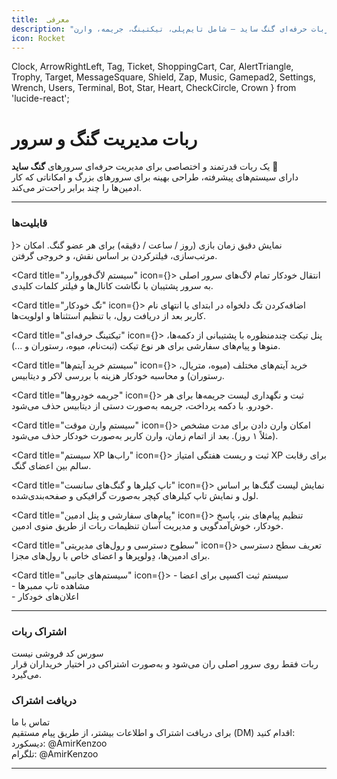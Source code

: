 ```yaml
---
title:  معرفی
description: "راهنمای نصب، تنظیم و معرفی تمام قابلیت‌های ربات حرفه‌ای گنگ ساید — شامل تایم‌پلی، تیکتینگ، جریمه، وارن، XP، تاپ کیلر و بیشتر."
icon: Rocket
---
```


  Clock, 
  ArrowRightLeft, 
  Tag, 
  Ticket, 
  ShoppingCart, 
  Car, 
  AlertTriangle, 
  Trophy, 
  Target, 
  MessageSquare, 
  Shield, 
  Zap, 
  Music, 
  Gamepad2, 
  Settings, 
  Wrench,
  Users,
  Terminal,
  Bot,
  Star,
  Heart,
  CheckCircle,
  Crown
} from 'lucide-react';

# ربات مدیریت گنگ و سرور

یک ربات قدرتمند و اختصاصی برای مدیریت حرفه‌ای سرورهای **گنگ ساید** 🎯  
دارای سیستم‌های پیشرفته، طراحی بهینه برای سرورهای بزرگ و امکاناتی که کار ادمین‌ها را چند برابر راحت‌تر می‌کند.

---

### قابلیت‌ها

<Cards>
  <Card title="نمایش تایم‌پلی اعضا" icon={<Clock className="w-5 h-5 text-blue-500" />}>
    نمایش دقیق زمان بازی (روز / ساعت / دقیقه) برای هر عضو گنگ.  
    امکان مرتب‌سازی، فیلترکردن بر اساس نقش، و خروجی گرفتن.
  </Card>

  <Card title="سیستم لاگ‌فوروارد" icon={<ArrowRightLeft className="w-5 h-5 text-green-500" />}>
    انتقال خودکار تمام لاگ‌های سرور اصلی به سرور پشتیبان با نگاشت کانال‌ها و فیلتر کلمات کلیدی.
  </Card>

  <Card title="تگ خودکار" icon={<Tag className="w-5 h-5 text-purple-500" />}>
    اضافه‌کردن تگ دلخواه در ابتدای یا انتهای نام کاربر بعد از دریافت رول، با تنظیم استثناها و اولویت‌ها.
  </Card>

  <Card title="تیکتینگ حرفه‌ای" icon={<Ticket className="w-5 h-5 text-orange-500" />}>
    پنل تیکت چندمنظوره با پشتیبانی از دکمه‌ها، منوها و پیام‌های سفارشی برای هر نوع تیکت (ثبت‌نام، میوه، رستوران و ...).
  </Card>

  <Card title="سیستم خرید آیتم‌ها" icon={<ShoppingCart className="w-5 h-5 text-yellow-500" />}>
    خرید آیتم‌های مختلف (میوه، متریال، رستوران) و محاسبه خودکار هزینه با بررسی لاکر و دیتابیس.
  </Card>

  <Card title="جریمه خودروها" icon={<Car className="w-5 h-5 text-red-500" />}>
    ثبت و نگهداری لیست جریمه‌ها برای هر خودرو. با دکمه پرداخت، جریمه به‌صورت دستی از دیتابیس حذف می‌شود.
  </Card>

  <Card title="سیستم وارن موقت" icon={<AlertTriangle className="w-5 h-5 text-red-600" />}>
    امکان وارن دادن برای مدت مشخص (مثلاً ۱ روز). بعد از اتمام زمان، وارن کاربر به‌صورت خودکار حذف می‌شود.
  </Card>

  <Card title="سیستم XP راب‌ها" icon={<Trophy className="w-5 h-5 text-yellow-600" />}>
    ثبت و ریست هفتگی امتیاز XP برای رقابت سالم بین اعضای گنگ.
  </Card>

  <Card title="تاپ کیلرها و گنگ‌های سانست" icon={<Target className="w-5 h-5 text-pink-500" />}>
    نمایش لیست گنگ‌ها بر اساس لول و نمایش تاپ کیلرهای کپچر به‌صورت گرافیکی و صفحه‌بندی‌شده.
  </Card>

  <Card title="پیام‌های سفارشی و پنل ادمین" icon={<MessageSquare className="w-5 h-5 text-indigo-500" />}>
    تنظیم پیام‌های بنر، پاسخ خودکار، خوش‌آمدگویی و مدیریت آسان تنظیمات ربات از طریق منوی ادمین.
  </Card>

  <Card title="سطوح دسترسی و رول‌های مدیریتی" icon={<Shield className="w-5 h-5 text-cyan-500" />}>
    تعریف سطح دسترسی برای ادمین‌ها، دِولوپرها و اعضای خاص با رول‌های مجزا.
  </Card>

  <Card title="سیستم‌های جانبی" icon={<Zap className="w-5 h-5 text-yellow-400" />}>
    - سیستم ثبت اکسپی برای اعضا  
    - مشاهده تاپ ممبرها  
    - اعلان‌های خودکار
  </Card>
</Cards>

---



### اشتراک ربات

<div className="bg-gradient-to-r from-blue-100 to-purple-100 dark:from-blue-900 dark:to-purple-900 p-6 rounded-lg border border-blue-300 dark:border-blue-700">
  <div className="flex items-center gap-3 mb-4">
    <Shield className="w-6 h-6 text-blue-600 dark:text-blue-400" />
    <span className="font-semibold text-lg text-gray-800 dark:text-gray-200">سورس کد فروشی نیست</span>
  </div>
  <div className="text-gray-700 dark:text-gray-300">
    ربات فقط روی سرور اصلی ران می‌شود و به‌صورت اشتراکی در اختیار خریداران قرار می‌گیرد.
  </div>
</div>


### دریافت اشتراک

<div className="bg-gradient-to-r from-green-100 to-blue-100 dark:from-green-900 dark:to-blue-900 p-6 rounded-lg border border-green-300 dark:border-green-700">
  <div className="flex items-center gap-3 mb-4">
    <MessageSquare className="w-6 h-6 text-green-600 dark:text-green-400" />
    <span className="font-semibold text-lg text-gray-800 dark:text-gray-200">تماس با ما</span>
  </div>
  <div className="text-gray-700 dark:text-gray-300 mb-4">
    برای دریافت اشتراک و اطلاعات بیشتر، از طریق پیام مستقیم (DM) اقدام کنید:
  </div>
  
  <div className="grid grid-cols-1 md:grid-cols-2 gap-4">
    <div className="flex items-center gap-2">
      <MessageSquare className="w-4 h-4 text-blue-500 dark:text-blue-400" />
      <span className="text-gray-700 dark:text-gray-300">دیسکورد: @AmirKenzoo</span>
    </div>
    <div className="flex items-center gap-2">
      <MessageSquare className="w-4 h-4 text-blue-500 dark:text-blue-400" />
      <span className="text-gray-700 dark:text-gray-300">تلگرام: @AmirKenzoo</span>
    </div>
  </div>
</div>


---